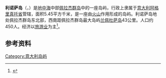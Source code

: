 {{Infobox Islands
| name             = 利诺萨岛
| image size       =
| locator map      = Pelagie Islands map.png
| map_custom       = yes
| native name      =Linusa
| native name link =
| nickname         =
| location         = [[地中海|地中海]]
| coordinates      = 
| archipelago      = [[佩拉杰群岛|佩拉杰群岛]]
| total islands    =
| major islands    =
| area_km2 =5.45
| rank             =
| length_km           = 
| width_km            = 
| coastline_km =
| highest mount    =Vulcano Mount
| elevation_m =195
| country          = Italy
| country admin divisions title     = [[意大利行政区划|省]]
| country admin divisions           = [[阿格里真托省|阿格里真托省]]
| country admin divisions title 1   = 
| country admin divisions 1         = 
| country admin divisions title 2   =
| country admin divisions 2         =
| country largest city              = 
| country largest city population   = 
| population       = 450
| population as of =
| density_km2 =
| ethnic groups    = 
| additional info  =
}}
'''利诺萨岛'''（{{lang-scn|Linusa}}，{{lang-it|Linosa}}）是[[地中海|地中海]]中部[[佩拉杰群岛|佩拉杰群岛]]中的一座岛屿，行政上隶属于[[意大利|意大利]][[阿格里真托省|阿格里真托省]]管辖，面积5.45平方千米，是一座由[[火山|火山]]作用形成的岛屿。利诺萨岛地处佩拉杰群岛东北部，西南距佩拉杰群岛最大岛屿[[兰佩杜萨岛|兰佩杜萨岛]]43公里。人口约450人。经济以[[旅游业|旅游业]]为主<ref>{{Cite web |url=http://www.agrigento-sicilia.it/english/linosa.htm |title=www.agrigento-sicilia.it |accessdate=2011-05-24 |archive-date=2020-02-18 |archive-url=https://web.archive.org/web/20200218012718/http://www.agrigento-sicilia.it/english/linosa.htm |dead-url=no }}</ref>。

==参考资料==
{{reflist}}
{{coord|35|52|N|12|52|E|region:IT-AG_type:isle|display=title}}

{{Outlying territories of European countries}}
[[Category:意大利岛屿|Category:意大利岛屿]]